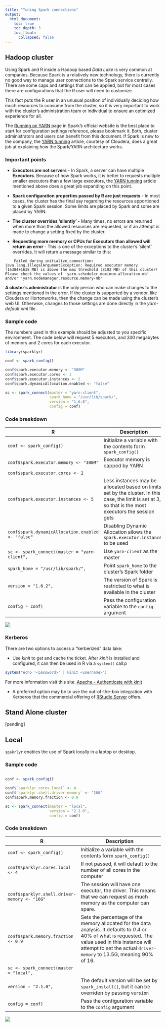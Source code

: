 ```yaml
---
title: "Tuning Spark connections"
output:
  html_document:
    toc: true
    toc_depth: 3
    toc_float:
      collapsed: false
---
```




## Hadoop cluster

Using Spark and R inside a Hadoop based *Data Lake* is very common at companies.  Because Spark is a relatively new technology, there is currently no good way to manage user connections to the Spark service centrally. There are some caps and settings that can be applied, but for most cases there are configurations that the R user will need to customize.  

This fact puts the R user in an unusual position of individually deciding how much resources to consume from the cluster, so it is very important to work with the cluster's administration team or individual to ensure an optimized experience for all.

The [Running on YARN](https://spark.apache.org/docs/latest/running-on-yarn.html) page in Spark's official website is the best place to start for configuration settings reference, please bookmark it.  Both, cluster administrators and users can benefit from this document.  If Spark is new to the company, the [YARN tunning](https://blog.cloudera.com/blog/2015/03/how-to-tune-your-apache-spark-jobs-part-2/) article, courtesy of Cloudera, does a great job at explaining how the Spark/YARN architecture works. 

### Important points 

- **Executors are not servers** - In Spark, a server can have multiple **Executors**.  Because of how Spark works, it is better to requests multiple smaller executors than a few large executors, the [YARN tunning](https://blog.cloudera.com/blog/2015/03/how-to-tune-your-apache-spark-jobs-part-2/) article mentioned above does a great job expanding on this point.

- **Spark configuration properties passed by R are just requests** - In most cases, the cluster has the final say regarding the resources apportioned to a given Spark session. Some limits are placed by Spark and some are placed by YARN. 

- **The cluster overrides 'silently'** -  Many times, no errors are returned when more than the allowed resources are requested, or if an attempt is made to change a setting fixed by the cluster. 

- **Requesting more memory or CPUs for Executors than allowed will return an error** - This is one of the exceptions to the cluster's 'silent' overrides.  It will return a message similar to this:
```
    Failed during initialize_connection: java.lang.IllegalArgumentException: Required executor memory (16384+1638 MB) is above the max threshold (8192 MB) of this cluster! Please check the values of 'yarn.scheduler.maximum-allocation-mb' and/or 'yarn.nodemanager.resource.memory-mb'
```
**A cluster's administrator** is the only person who can make changes to the settings mentioned in the error. If the cluster is supported by a vendor, like Cloudera or Hortonworks, then the change can be made using the cluster's web UI.  Otherwise, changes to those settings are done directly in the *yarn-default.xml* file.


### Sample code

The numbers used in this example should be adjusted to you specific environment.  The code below will request 5 executors, and 300 megabytes of memory and 2 cores for each executor.  

```r
library(sparklyr)

conf <- spark_config()

conf$spark.executor.memory <- "300M"
conf$spark.executor.cores <- 2
conf$spark.executor.instances <- 5
conf$spark.dynamicAllocation.enabled <- "false"

sc <- spark_connect(master = "yarn-client", 
                    spark_home = "/usr/lib/spark/",
                    version = "1.6.0",
                    config = conf)
```

### Code breakdown

R  | Description
----------------------- | -------------------------------------------
`conf <- spark_config()`| Initialize a variable with the contents form `spark_config()`
`conf$spark.executor.memory <- "300M"` | Executor memory is capped by YARN
`conf$spark.executor.cores <- 2`  | 
`conf$spark.executor.instances <- 5` | Less instances may be allocated based on limits set by the cluster.  In this case, the limit is set at 3, so that is the most executors the session gets
`conf$spark.dynamicAllocation.enabled <- "false"` | Disabling Dynamic Allocation allows the `spark.executor.instances` to be used
`sc <- spark_connect(master = "yarn-client",` | Use `yarn-client` as the master
`                    spark_home = "/usr/lib/spark/",` | Point `spark_home` to the cluster's Spark folder
`                    version = "1.6.2",` | The version of Spark is restricted to what is available in the cluster 
`                    config = conf)` | Pass the configuration variable to the `config` argument

![](images/deployment/connections/yarn-client.jpg)

### Kerberos

There are two options to access a "kerberized" data lake:

- Use *kinit* to get and cache the ticket. After *kinit* is installed and configured, it can then be used in R via a `system()` call:p
```r
system("echo '<password>' | kinit <username>")
```
For more information visit this site: [Apache - Authenticate with kinit](http://directory.apache.org/apacheds/kerberos-ug/4.1-authenticate-kinit.html)

- A preferred option may be to use the out-of-the-box integration with Kerberos that the commercial offering of [RStudio Server](https://www.rstudio.com/products/rstudio-server-pro/) offers.

## Stand Alone cluster

[pending]

## Local 

`spakrlyr` enables the use of Spark locally in a laptop or desktop.  

### Sample code

```r

conf <- spark_config()

conf$`sparklyr.cores.local` <- 4
conf$`sparklyr.shell.driver-memory` <- "16G"
conf$spark.memory.fraction <- 0.9

sc <- spark_connect(master = "local", 
                    version = "2.1.0",
                    config = conf)
```

### Code breakdown

R  | Description
----------------------- | -------------------------------------------
`conf <- spark_config()`| Initialize a variable with the contents form `spark_config()`
`conf$sparklyr.cores.local  <- 4` | If not passed, it will default to the number of all cores in the computer
`conf$sparklyr.shell.driver-memory <- "16G"`| The session will have one executor, the driver.  This means that we can request as much memory as the computer can spare.
`conf$spark.memory.fraction <- 0.9` | Sets the percentage of the memory allocated for the data analysis.  It defaults to *0.4* or 40% of what is requested.  The value used in this instance will attempt to set the actual `driver-memory` to 13.5G, meaning 90% of 16.
`sc <- spark_connect(master = "local",`                           |  
`version = "2.1.0",   `                              | The default version will be set by `spark_install()`, but it can be overriden by passing `version`
`config = conf)` | Pass the configuration variable to the `config` argument


![](images/deployment/connections/local.jpg)

